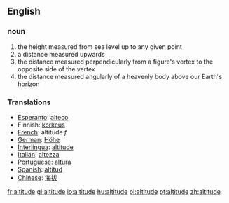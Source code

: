 ==English==

===noun=== 
# the height measured from sea level up to any given point
# a distance measured upwards
# the distance measured perpendicularly from a figure's vertex to the opposite side of the vertex
# the distance measured angularly of a heavenly body above our Earth's horizon

===Translations=== 
*[[Esperanto]]: [[alteco]]
*Finnish: [[korkeus]]
*[[French]]: altitude ''f'' 
*[[German]]: [[Höhe]] 
*[[Interlingua]]: [[altitude]] 
*[[Italian]]: [[altezza]] 
*[[Portuguese]]: [[altura]] 
*[[Spanish]]: [[altitud]]
*[[Chinese]]: [[海拔]]

[[fr:altitude]]
[[gl:altitude]]
[[io:altitude]]
[[hu:altitude]]
[[pl:altitude]]
[[pt:altitude]]
[[zh:altitude]]